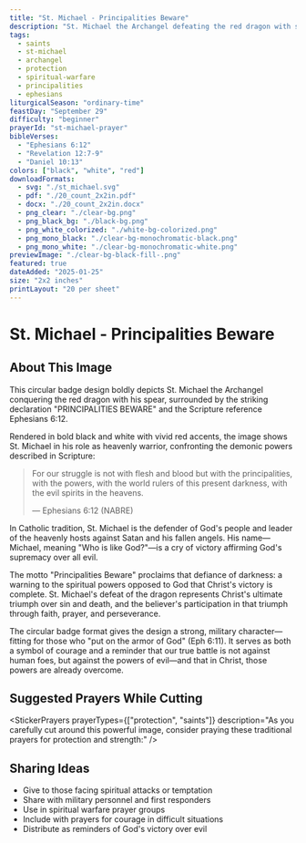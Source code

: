 ```yaml
---
title: "St. Michael - Principalities Beware"
description: "St. Michael the Archangel defeating the red dragon with spear - inspired by Ephesians 6:12 spiritual warfare"
tags:
  - saints
  - st-michael
  - archangel
  - protection
  - spiritual-warfare
  - principalities
  - ephesians
liturgicalSeason: "ordinary-time"
feastDay: "September 29"
difficulty: "beginner"
prayerId: "st-michael-prayer"
bibleVerses:
  - "Ephesians 6:12"
  - "Revelation 12:7-9"
  - "Daniel 10:13"
colors: ["black", "white", "red"]
downloadFormats:
  - svg: "./st_michael.svg"
  - pdf: "./20_count_2x2in.pdf"
  - docx: "./20_count_2x2in.docx"
  - png_clear: "./clear-bg.png"
  - png_black_bg: "./black-bg.png"
  - png_white_colorized: "./white-bg-colorized.png"
  - png_mono_black: "./clear-bg-monochromatic-black.png"
  - png_mono_white: "./clear-bg-monochromatic-white.png"
previewImage: "./clear-bg-black-fill-.png"
featured: true
dateAdded: "2025-01-25"
size: "2x2 inches"
printLayout: "20 per sheet"
---
```



# St. Michael - Principalities Beware

<StickerDisplayFromFrontmatter
  stickerId="saints/st_michael/st-michael"
  imagePath="./clear-bg-black-fill-.png"
  basePath="saints/st_michael"
/>

## About This Image

This circular badge design boldly depicts St. Michael the Archangel conquering the red dragon with his spear, surrounded by the striking declaration "PRINCIPALITIES BEWARE" and the Scripture reference Ephesians 6:12.

Rendered in bold black and white with vivid red accents, the image shows St. Michael in his role as heavenly warrior, confronting the demonic powers described in Scripture:

> For our struggle is not with flesh and blood but with the principalities, with the powers, with the world rulers of this present darkness, with the evil spirits in the heavens.
>
> — Ephesians 6:12 (NABRE)

In Catholic tradition, St. Michael is the defender of God's people and leader of the heavenly hosts against Satan and his fallen angels. His name—Michael, meaning "Who is like God?"—is a cry of victory affirming God's supremacy over all evil.

The motto "Principalities Beware" proclaims that defiance of darkness: a warning to the spiritual powers opposed to God that Christ's victory is complete. St. Michael's defeat of the dragon represents Christ's ultimate triumph over sin and death, and the believer's participation in that triumph through faith, prayer, and perseverance.

The circular badge format gives the design a strong, military character—fitting for those who "put on the armor of God" (Eph 6:11). It serves as both a symbol of courage and a reminder that our true battle is not against human foes, but against the powers of evil—and that in Christ, those powers are already overcome.

## Suggested Prayers While Cutting

<StickerPrayers
  prayerTypes={["protection", "saints"]}
  description="As you carefully cut around this powerful image, consider praying these traditional prayers for protection and strength:"
/>

## Sharing Ideas

- Give to those facing spiritual attacks or temptation
- Share with military personnel and first responders
- Use in spiritual warfare prayer groups
- Include with prayers for courage in difficult situations
- Distribute as reminders of God's victory over evil
